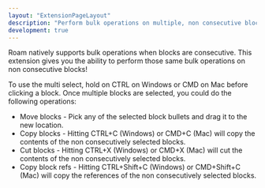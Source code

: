 ```yaml
---
layout: "ExtensionPageLayout"
description: "Perform bulk operations on multiple, non consecutive blocks!"
development: true
---
```


Roam natively supports bulk operations when blocks are consecutive. This extension gives you the ability to perform those same bulk operations on non consecutive blocks!

To use the multi select, hold on CTRL on Windows or CMD on Mac before clicking a block. Once multiple blocks are selected, you could do the following operations:

- Move blocks - Pick any of the selected block bullets and drag it to the new location.
- Copy blocks - Hitting CTRL+C (Windows) or CMD+C (Mac) will copy the contents of the non consecutively selected blocks.
- Cut blocks - Hitting CTRL+X (Windows) or CMD+X (Mac) will cut the contents of the non consecutively selected blocks.
- Copy block refs - Hitting CTRL+Shift+C (Windows) or CMD+Shift+C (Mac) will copy the references of the non consecutively selected blocks.
